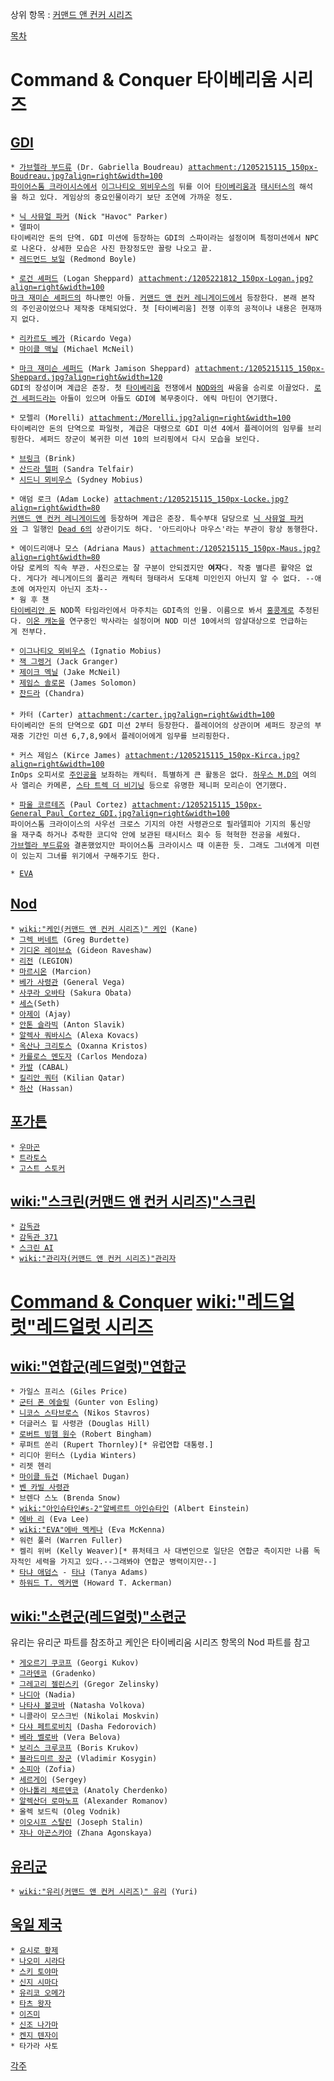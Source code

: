 상위 항목 : [[커맨드 앤 컨커 시리즈]]

[[목차]]

= Command & Conquer 타이베리움 시리즈 =
== [[GDI]] ==
 * [[가브렐라 부드류]] (Dr. Gabriella Boudreau) attachment:/1205215115_150px-Boudreau.jpg?align=right&width=100
 [[파이어스톰 크라이시스]]에서 [[이그나티오 뫼비우스]]의 뒤를 이어 [[타이베리움]]과 [[태시터스]]의 해석을 하고 있다. 게임상의 중요인물이라기 보단 조연에 가까운 정도.

 * [[닉 사뮤얼 파커]] (Nick "Havoc" Parker)
 * 델파이
 타이베리안 돈의 단역. GDI 미션에 등장하는 GDI의 스파이라는 설정이며 특정미션에서 NPC로 나온다. 상세한 모습은 사진 한장정도만 꼴랑 나오고 끝.  
 * [[레드먼드 보일]] (Redmond Boyle)

 * [[로건 셰퍼드]] (Logan Sheppard) attachment:/1205221812_150px-Logan.jpg?align=right&width=100
 [[마크 재미슨 셰퍼드]]의 하나뿐인 아들. [[커맨드 앤 컨커 레니게이드]]에서 등장한다. 본래 본작의 주인공이었으나 제작중 대체되었다. 첫 [타이베리움] 전쟁 이후의 공적이나 내용은 현재까지 없다.

 * [[리카르도 베가]] (Ricardo Vega)
 * [[마이클 맥닐]] (Michael McNeil)

 * [[마크 재미슨 셰퍼드]] (Mark Jamison Sheppard) attachment:/1205215115_150px-Sheppard.jpg?align=right&width=120
 GDI의 장성이며 계급은 준장. 첫 [[타이베리움]] 전쟁에서 [[NOD]]와의 싸움을 승리로 이끌었다. [[로건 세퍼드]]라는 아들이 있으며 아들도 GDI에 복무중이다. 에릭 마틴이 연기했다.

 * 모렐리 (Morelli) attachment:/Morelli.jpg?align=right&width=100
 타이베리안 돈의 단역으로 파일럿, 계급은 대령으로 GDI 미션 4에서 플레이어의 임무를 브리핑한다. 셰퍼드 장군이 복귀한 미션 10의 브리핑에서 다시 모습을 보인다.

 * [[브링크]] (Brink)
 * [[산드라 텔퍼]] (Sandra Telfair)
 * [[시드니 뫼비우스]] (Sydney Mobius)

 * 애덤 로크 (Adam Locke) attachment:/1205215115_150px-Locke.jpg?align=right&width=80
 [[커맨드 앤 컨커 레니게이드]]에 등장하며 계급은 준장. 특수부대 담당으로 [[닉 사뮤얼 파커]]와 그 일행인 [[Dead 6]]의 상관이기도 하다. '아드리아나 마우스'라는 부관이 항상 동행한다. 

 * 에이드리애나 모스 (Adriana Maus) attachment:/1205215115_150px-Maus.jpg?align=right&width=80
 아담 로케의 직속 부관. 사진으로는 잘 구분이 안되겠지만 '''여자'''다. 작중 별다른 활약은 없다. 게다가 레니게이드의 폴리곤 캐릭터 형태라서 도대체 미인인지 아닌지 알 수 없다. --애초에 여자인지 아닌지 조차--
 * 웡 후 챈 
 [[타이베리안 돈]] NOD쪽 타임라인에서 마주치는 GDI측의 인물. 이름으로 봐서 [[홍콩]]계로 추정된다. [[이온 캐논]]을 연구중인 박사라는 설정이며 NOD 미션 10에서의 암살대상으로 언급하는게 전부다. 

 * [[이그나티오 뫼비우스]] (Ignatio Mobius)
 * [[잭 그렝거]] (Jack Granger)
 * [[제이크 멕닐]] (Jake McNeil)
 * [[제임스 솔로몬]] (James Solomon)
 * [[찬드라]] (Chandra)
 
 * 카터 (Carter) attachment:/carter.jpg?align=right&width=100
 타이베리안 돈의 단역으로 GDI 미션 2부터 등장한다. 플레이어의 상관이며 셰퍼드 장군의 부재중 기간인 미션 6,7,8,9에서 플레이어에게 임무를 브리핑한다.

 * 커스 제임스 (Kirce James) attachment:/1205215115_150px-Kirca.jpg?align=right&width=100
 InOps 오피서로 [[주인공]]을 보좌하는 캐릭터. 특별하게 큰 활동은 없다. [[하우스 M.D]]의 여의사 앨리슨 카메론, [[스타 트렉 더 비기닝]] 등으로 유명한 제니퍼 모리슨이 연기했다.

 * [[파울 코르테즈]] (Paul Cortez) attachment:/1205215115_150px-General_Paul_Cortez_GDI.jpg?align=right&width=100
 파이어스톰 크라이이스의 사우선 크로스 기지의 야전 사령관으로 필라델피아 기지의 통신망을 재구축 하거나 추락한 코디악 안에 보관된 태시터스 회수 등 혁혁한 전공을 세웠다.
 [[가브렐라 부드류]]와 결혼했었지만 파이어스톰 크라이시스 때 이혼한 듯. 그래도 그녀에게 미련이 있는지 그녀를 위기에서 구해주기도 한다.

 * [[EVA]]
== [[Nod]] ==
 * [[wiki:"케인(커맨드 앤 컨커 시리즈)" 케인]] (Kane)
 * [[그렉 버네트]] (Greg Burdette)
 * [[기디온 레이브쇼]] (Gideon Raveshaw)
 * [[리전]] (LEGION)
 * [[마르시온]] (Marcion)
 * [[베가 사령관]] (General Vega)
 * [[사쿠라 오바타]] (Sakura Obata)
 * [[세스]](Seth)
 * [[아제이]] (Ajay)
 * [[안톤 슬라빅]] (Anton Slavik)
 * [[알렉사 쿼바시스]] (Alexa Kovacs)
 * [[옥산나 크리토스]] (Oxanna Kristos)
 * [[카를로스 멘도자]] (Carlos Mendoza)
 * [[카발]] (CABAL)
 * [[킬리안 쿼터]] (Kilian Qatar)
 * [[하산]] (Hassan)
== [[포가튼]] ==
 * [[우마곤]]
 * [[트라토스]]
 * [[고스트 스토커]]
== [[wiki:"스크린(커맨드 앤 컨커 시리즈)"스크린]] ==
 * [[감독관]]
 * [[감독관 371]]
 * [[스크린 AI]]
 * [[wiki:"관리자(커맨드 앤 컨커 시리즈)"관리자]]
= [[Command & Conquer]] [[wiki:"레드얼럿"레드얼럿 시리즈]] =
== [[wiki:"연합군(레드얼럿)"연합군]] ==
 * 가일스 프리스 (Giles Price)
 * [[군터 폰 에슬링]] (Gunter von Esling)
 * [[니코스 스타브로스]] (Nikos Stavros)
 * 더글러스 힐 사령관 (Douglas Hill)
 * [[로버트 빙햄 원수]] (Robert Bingham)
 * 루퍼트 쏜리 (Rupert Thornley)[* 유럽연합 대통령.]
 * 리디아 윈터스 (Lydia Winters)
 * 리젯 헨리
 * [[마이클 듀건]] (Michael Dugan)
 * [[벤 카빌 사령관]]
 * 브렌다 스노 (Brenda Snow)
 * [[wiki:"아인슈타인#s-2"알베르트 아인슈타인]] (Albert Einstein)
 * [[에바 리]] (Eva Lee)
 * [[wiki:"EVA"에바 멕케나]] (Eva McKenna)
 * 워런 풀러 (Warren Fuller)
 * 켈리 위버 (Kelly Weaver)[* 퓨처테크 사 대변인으로 일단은 연합군 측이지만 나름 독자적인 세력을 가지고 있다.--그래봐야 연합군 병력이지만--]
 * [[타냐 애덤스]] - [[타냐]] (Tanya Adams)
 * [[하워드 T. 엑커맨]] (Howard T. Ackerman)
== [[wiki:"소련군(레드얼럿)"소련군]] ==
유리는 유리군 파트를 참조하고 케인은 타이베리움 시리즈 항목의 Nod 파트를 참고

 * [[게오르기 쿠코프]] (Georgi Kukov)
 * [[그라덴코]] (Gradenko)
 * [[그레고리 젤린스키]] (Gregor Zelinsky)
 * [[나디아]] (Nadia)
 * [[나타샤 볼코바]] (Natasha Volkova)
 * 니콜라이 모스크빈 (Nikolai Moskvin)
 * [[다샤 페트로비치]] (Dasha Fedorovich)
 * [[베라 벨로바]] (Vera Belova)
 * [[보리스 크루코프]] (Boris Krukov)
 * [[블라드미르 장군]] (Vladimir Kosygin)
 * [[소피아]] (Zofia)
 * [[세르게이]] (Sergey)
 * [[아나톨리 체르덴코]] (Anatoly Cherdenko)
 * [[알렉산더 로마노프]] (Alexander Romanov)
 * 올렉 보드릭 (Oleg Vodnik)
 * [[이오시프 스탈린]] (Joseph Stalin)
 * [[쟈나 아곤스카야]] (Zhana Agonskaya)
== [[유리군]] ==
 * [[wiki:"유리(커맨드 앤 컨커 시리즈)" 유리]] (Yuri)
== [[욱일 제국]] ==
 * [[요시로 황제]]
 * [[나오미 시라다]]
 * [[스키 토야마]]
 * [[신지 시마다]]
 * [[유리코 오메가]]
 * [[타츠 왕자]]
 * [[이즈미]]
 * [[신조 나가마]]
 * [[켄지 텐자이]]
 * 타가라 사토

[[각주]]
